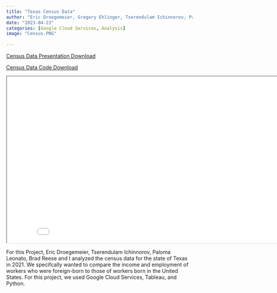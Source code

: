 ```yaml
---
title: "Texas Census Data"
author: "Eric Droegemeier, Gregory Ehlinger, Tserendulam Ichinnorov, Paloma Leonato, Brad Reese"
date: "2023-04-23"
categories: [Google Cloud Services, Analysis]
image: "Census.PNG"
    
---
```


<a href="CensusData.pdf" download="CensusData.pdf" class="download-btn">Census Data Presentation Download</a>

<a href="Code.xlsx" download="Code.xlsx" class="download-btn">Census Data Code Download</a>

<iframe
  width="850"
  height="450"
  src="Census.PNG">
</iframe>
 
For this Project, Eric Droegemeier, Tserendulam Ichinnorov, Paloma Leonato, Brad Reese and I analyzed the census data for the state of Texas in 2021. We specifcally wanted to compare the income and employment of workers who were foreign-born to those of workers born in the United States. For this project, we used Google Cloud Services, Tableau, and Python.
